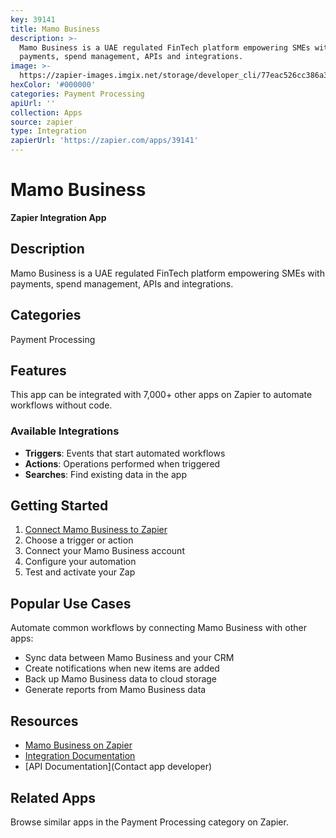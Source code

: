 ```yaml
---
key: 39141
title: Mamo Business
description: >-
  Mamo Business is a UAE regulated FinTech platform empowering SMEs with
  payments, spend management, APIs and integrations.
image: >-
  https://zapier-images.imgix.net/storage/developer_cli/77eac526cc386a3a59f9e81a3f1f28ff_2.png?auto=format%2Ccompress&ixlib=python-3.0.0&q=50
hexColor: '#000000'
categories: Payment Processing
apiUrl: ''
collection: Apps
source: zapier
type: Integration
zapierUrl: 'https://zapier.com/apps/39141'
---
```

# Mamo Business

**Zapier Integration App**

## Description

Mamo Business is a UAE regulated FinTech platform empowering SMEs with payments, spend management, APIs and integrations.

## Categories

Payment Processing

## Features

This app can be integrated with 7,000+ other apps on Zapier to automate workflows without code.

### Available Integrations

- **Triggers**: Events that start automated workflows
- **Actions**: Operations performed when triggered
- **Searches**: Find existing data in the app

## Getting Started

1. [Connect Mamo Business to Zapier](https://zapier.com/apps/39141)
2. Choose a trigger or action
3. Connect your Mamo Business account
4. Configure your automation
5. Test and activate your Zap

## Popular Use Cases

Automate common workflows by connecting Mamo Business with other apps:

- Sync data between Mamo Business and your CRM
- Create notifications when new items are added
- Back up Mamo Business data to cloud storage
- Generate reports from Mamo Business data

## Resources

- [Mamo Business on Zapier](https://zapier.com/apps/39141)
- [Integration Documentation](https://zapier.com/apps/39141/integrations)
- [API Documentation](Contact app developer)

## Related Apps

Browse similar apps in the Payment Processing category on Zapier.
